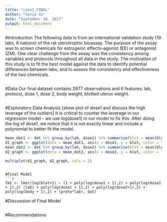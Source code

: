 ```yaml
---
title: "case1_FINAL"
author: "Sonia Xu"
date: "September 18, 2017"
output: html_document
---
```


#Introduction
The following data is from an international validation study (19 labs, 6 nations) of the rat uterotrophic bioassay. The purpose of the assay was to screen chemicals for estrogenic effects--agonist (EE) or antagonist (ZM). One clear challenge from the assay was the consistency among variables and protocols throughout all data in the study. The motivation of this study is to fit the best model against the data to identify potential differences between labs, and to assess the consistency and effectiveness of the two chemicals. 
```r
```

#Data
Our final dataset contains 2677 observations and 6 features: lab, protocol, dose 1, dose 2, body weight, blotted uterus weight. 
```r
```


#Exploratory Data Analysis
[show plot of dose1 and discuss the high leverage of the outliers] It is critical to counter the leverage in our regression model - we use log(dose1) in our model to fix this. After doing the log of dose1, we notice that it is not exactly linear and include a polynomial to better fit the model.
```r
mean_dat1 <- dat %>% group_by(lab, dose1) %>% summarise(blot = mean(blot))
d1_graph <- ggplot(data = mean_dat1, aes(x = dose1, y = blot, color = lab)) + geom_line() + ggtitle("Dose 1")
mean_dat2 <- dat %>% group_by(lab, dose2) %>% summarise(blot = mean(blot))
d2_graph <- ggplot(data = mean_dat2, aes(x = dose2, y = blot, color = lab)) + geom_line() + ggtitle("Dose 2")

multiplot(d1_graph, d2_graph, cols = 2)
```
```

#Final Model
```r
fm1 <- lmer(log(blot+1) ~ (1 + poly(log(dose1 + 1),2) + poly(log(dose2 + 1),2) |lab) + poly(log(dose1 + 1),2) + poly(log(dose2+1),2) + poly(log(body + 1),2) + (proto*lab), dat)
```

#Discussion of Final Model
```r
```

#Recommendations
```r
```
